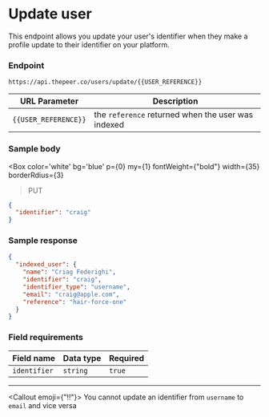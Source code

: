 # Update user

This endpoint allows you update your user's identifier when they make a profile update to their identifier on your platform.

### Endpoint

```
https://api.thepeer.co/users/update/{{USER_REFERENCE}}
```

|URL Parameter|Description|
|---|---|
|`{{USER_REFERENCE}}`|the `reference` returned when the user was indexed|

### Sample body

<Box
    color='white'
    bg='blue'
    p={0}
    my={1}
    fontWeight={"bold"}
    width={35}
    borderRdius={3}
>PUT
</Box>

```json
{
  "identifier": "craig"
}
```

### Sample response

```json
{
  "indexed_user": {
    "name": "Criag Federighi",
    "identifier": "craig",
    "identifier_type": "username",
    "email": "craig@apple.com",
    "reference": "hair-force-one"
  }
}
```

### Field requirements

|Field name|Data type|Required|
|---|---|---|
|`identifier`|`string`|`true`|

---


<Callout emoji={"‼️"}>
    You cannot update an identifier from `username` to `email` and vice versa
</Callout>
